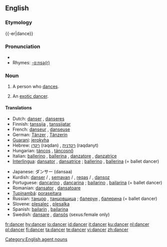 ==English==

===Etymology===
{{-er|dance}}

===Pronunciation===
* {{audio|en-us-dancer.ogg|Audio (US)}}
* Rhymes: [[Rhymes:English:-ɑːnsə(r)|-ɑːnsə(r)]]

===Noun===
{{wikipedia}}
{{en-noun}}

# A person who [[dances]].
# {{euphemism}} An [[exotic dancer]].

====Translations====
{{top}}
* Dutch: [[danser]] {{m}}, [[danseres]] {{f}}
* Finnish: [[tanssija]] {{m}}, [[tanssijatar]] {{f}}
* French: [[danseur]] {{m}}, [[danseuse]] {{f}}
* German: [[Tänzer]] {{m}}, [[Tänzerin]] {{f}}
* [[Guarani]]: [[jerokyha]]
* Hebrew: [[רקדן]] (raqdan) {{m}}, [[רקדנית]] (raqdanyt) {{f}}
* Hungarian: [[táncos]] {{m}}, [[táncosnő]] {{f}}
* Italian: [[ballerino]] {{m}}, [[ballerina]] {{f}}, [[danzatore]] {{m}}, [[danzatrice]] {{f}}
* [[Interlingua]]: [[dansator]] {{m}}, [[dansatrice]] {{f}}; [[ballerino]] {{m}}, [[ballerina]] {{f}} (= ballet dancer)
{{mid}}
* Japanese: ダンサー (dansaa)
* Kurdish: [[danser]] {{m}} / {{f}}, [[semavan]] {{m}} / {{f}}, [[reqas]] {{m}} / {{f}}, [[dansoz]] {{f}}
* Portuguese: [[dançarino]] {{m}}, [[dançarina]] {{f}}; [[bailarino]] {{m}}, [[bailarina]] {{f}} (= ballet dancer)
* Romanian: [[dansator]] {{m}}, [[dansatoare]] {{f}}
* [[Tupinambá]]: [[poraseitara]]
* Russian: [[танцор]] {{m}}, [[танцовщица]] {{f}}; [[балерун]] {{m}}, [[балерина]] {{f}} (= ballet dancer)
* Slovene: [[plesalec]] {{m}}, [[plesalka]] {{f}}
* Spanish: [[bailarín]] {{m}}, [[bailarina]] {{f}}
* Swedish: [[dansare]] {{c}}, [[dansös]] {{c}} (sexus:female only)
{{bottom}}

[[Category:English agent nouns]]

[[fr:dancer]]
[[hy:dancer]]
[[io:dancer]]
[[id:dancer]]
[[it:dancer]]
[[ku:dancer]]
[[nl:dancer]]
[[pl:dancer]]
[[fi:dancer]]
[[ta:dancer]]
[[te:dancer]]
[[vi:dancer]]
[[zh:dancer]]